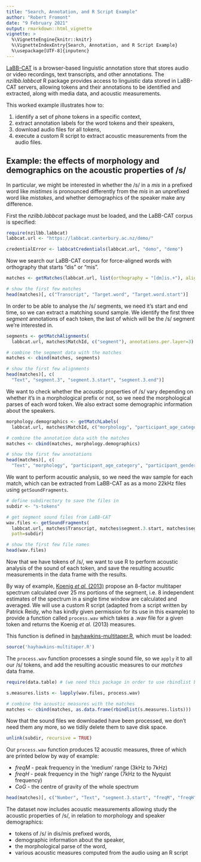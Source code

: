 ```yaml
---
title: "Search, Annotation, and R Script Example"
author: "Robert Fromont"
date: "9 February 2021"
output: rmarkdown::html_vignette
vignette: >
  %\VignetteEngine{knitr::knitr}
  %\VignetteIndexEntry{Search, Annotation, and R Script Example}
  %\usepackage[UTF-8]{inputenc}
---
```


[LaBB-CAT](https://labbcat.canterbury.ac.nz) is a browser-based linguistic annotation store that stores audio or video recordings, 
text transcripts, and other annotations. The *nzilbb.labbcat* R package provides access to linguistic data stored in LaBB-CAT 
servers, allowing tokens and their annotations to be identified and extracted, along with media data, and acoustic measurements.

This worked example illustrates how to:

1. identify a set of phone tokens in a specific context, 
2. extract annotation labels for the word tokens and their speakers,
2. download audio files for all tokens,
3. execute a custom R script to extract acoustic measurements from the audio files.

## Example: the effects of morphology and demographics on the acoustic properties of /s/ 

In particular, we might be interested in whether the /s/ in a *mis* in a prefixed word like *mistimes* is pronounced differently from the *mis* in an unprefixed word like *mistakes*, and whether demographics of the speaker make any difference.

First the *nzilbb.labbcat* package must be loaded, and the LaBB-CAT corpus is specified:

```r
require(nzilbb.labbcat)
labbcat.url <- "https://labbcat.canterbury.ac.nz/demo/"
```

```r
credentialError <- labbcatCredentials(labbcat.url, "demo", "demo")
```

Now we search our LaBB-CAT corpus for force-aligned words with orthography that starts "dis" or "mis".

```r
matches <- getMatches(labbcat.url, list(orthography = "[dm]is.+"), aligned=T)

# show the first few matches
head(matches)[, c("Transcript", "Target.word", "Target.word.start")]
```

In order to be able to analyse the /s/ segments, we need it's start and end time, so we can extract a matching sound sample. We identify the first three *segment* annotations of each token, the last of which will be the /s/ segment we're interested in.

```r
segments <- getMatchAlignments(
  labbcat.url, matches$MatchId, c("segment"), annotations.per.layer=3)

# combine the segment data with the matches
matches <- cbind(matches, segments)

# show the first few alignments
head(matches)[, c(
  "Text", "segment.3", "segment.3.start", "segment.3.end")]
```

We want to check whether the acoustic properties of /s/ vary depending on whether it's in a morphological prefix or not, so we need the morphological parses of each word token. We also extract some demographic information about the speakers.

```r
morphology.demographics <- getMatchLabels(
  labbcat.url, matches$MatchId, c("morphology", "participant_age_category", "participant_gender"))

# combine the annotation data with the matches
matches <- cbind(matches, morphology.demographics)

# show the first few annotations
head(matches)[, c(
  "Text", "morphology", "participant_age_category", "participant_gender")]
```

We want to perform acoustic analysis, so we need the wav sample for each match, which can be extracted from LaBB-CAT as as a mono 22kHz files using `getSoundFragments`.

```r
# define subdirectory to save the files in
subdir <- "s-tokens"

# get segment sound files from LaBB-CAT
wav.files <- getSoundFragments(
  labbcat.url, matches$Transcript, matches$segment.3.start, matches$segment.3.end, 22050, 
  path=subdir)

# show the first few file names
head(wav.files)
```

Now that we have tokens of /s/, we want to use R to perform acoustic analysis of the sound of each token, and save the resulting acoustic measurements in the data frame with the results.

By way of example, [Koenig *et al.* (2013)](https://doi.org/10.1044/1092-4388(2012/12-0038)) propose an 8-factor multitaper spectrum calculated over 25 ms portions of the segment, i.e. 8 independent estimates of the spectrum in a single time window are calculated and averaged. We will use a custom R script (adapted from a script written by Patrick Reidy, who has kindly given permission for its use in this example) to provide a function called `process.wav` which takes a .wav file for a given token and returns the Koenig *et al.* (2013) measures.

This function is defined in [hayhawkins-multitaper.R](https://github.com/nzilbb/labbcat-R/blob/master/vignettes/examples/hayhawkins-multitaper.R), which must be loaded:

```r
source('hayhawkins-multitaper.R')
```

The `process.wav` function processes a single sound file, so we `apply` it to all our /s/ tokens, and add the resulting acoustic measures to our *matches* data frame.

```r
require(data.table) # (we need this package in order to use rbindlist below)
```
```r
s.measures.lists <- lapply(wav.files, process.wav)

# combine the acoustic measures with the matches
matches <- cbind(matches, as.data.frame(rbindlist(s.measures.lists)))
```

Now that the sound files we downloaded have been processed, we don't need them any more, so we tidily delete them to save disk space.

```r
unlink(subdir, recursive = TRUE)
```

Our `process.wav` function produces 12 acoustic measures, three of which are printed below by way of example:

- *freqM* - peak frequency in the 'medium' range (3kHz to 7kHz)
- *freqH* - peak frequency in the 'high' range (7kHz to the Nyquist frequency)
- *CoG* - the centre of gravity of the whole spectrum

```r
head(matches)[, c("Number", "Text", "segment.3.start", "freqM", "freqH", "CoG")]
```

The dataset now includes acoustic measurements allowing study the acoustic properties of /s/, in relation to morphology and speaker demographics:

* tokens of /s/ in dis/mis prefixed words,
* demographic information about the speaker,
* the morphological parse of the word,
* various acoustic measures computed from the audio using an R script
